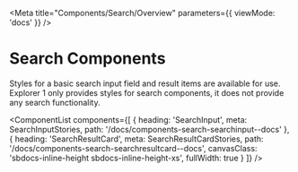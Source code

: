 
<Meta
  title="Components/Search/Overview"
  parameters={{ viewMode: 'docs' }}
/>

# Search Components

Styles for a basic search input field and result items are available for use. Explorer 1 only provides styles for search components, it does not provide any search functionality.

<ComponentList
  components={[
    {
      heading: 'SearchInput',
      meta: SearchInputStories,
      path: '/docs/components-search-searchinput--docs'
    },
    {
      heading: 'SearchResultCard',
      meta: SearchResultCardStories,
      path: '/docs/components-search-searchresultcard--docs',
      canvasClass: 'sbdocs-inline-height sbdocs-inline-height-xs',
      fullWidth: true
    }
  ]}
/>
